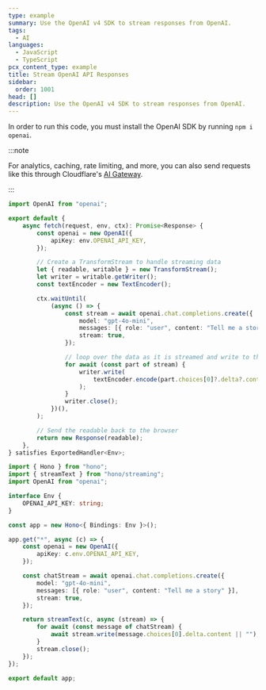 ```yaml
---
type: example
summary: Use the OpenAI v4 SDK to stream responses from OpenAI.
tags:
  - AI
languages:
  - JavaScript
  - TypeScript
pcx_content_type: example
title: Stream OpenAI API Responses
sidebar:
  order: 1001
head: []
description: Use the OpenAI v4 SDK to stream responses from OpenAI.
---
```



In order to run this code, you must install the OpenAI SDK by running `npm i openai`.

:::note

For analytics, caching, rate limiting, and more, you can also send requests like this through Cloudflare's [AI Gateway](/ai-gateway/providers/openai/).

:::

<Tabs syncKey="workersExamples"> <TabItem label="TypeScript" icon="seti:typescript">

```ts
import OpenAI from "openai";

export default {
	async fetch(request, env, ctx): Promise<Response> {
		const openai = new OpenAI({
			apiKey: env.OPENAI_API_KEY,
		});

		// Create a TransformStream to handle streaming data
		let { readable, writable } = new TransformStream();
		let writer = writable.getWriter();
		const textEncoder = new TextEncoder();

		ctx.waitUntil(
			(async () => {
				const stream = await openai.chat.completions.create({
					model: "gpt-4o-mini",
					messages: [{ role: "user", content: "Tell me a story" }],
					stream: true,
				});

				// loop over the data as it is streamed and write to the writeable
				for await (const part of stream) {
					writer.write(
						textEncoder.encode(part.choices[0]?.delta?.content || ""),
					);
				}
				writer.close();
			})(),
		);

		// Send the readable back to the browser
		return new Response(readable);
	},
} satisfies ExportedHandler<Env>;
```

</TabItem> <TabItem label="Hono" icon="seti:typescript">

```ts
import { Hono } from "hono";
import { streamText } from "hono/streaming";
import OpenAI from "openai";

interface Env {
	OPENAI_API_KEY: string;
}

const app = new Hono<{ Bindings: Env }>();

app.get("*", async (c) => {
	const openai = new OpenAI({
		apiKey: c.env.OPENAI_API_KEY,
	});

	const chatStream = await openai.chat.completions.create({
		model: "gpt-4o-mini",
		messages: [{ role: "user", content: "Tell me a story" }],
		stream: true,
	});

	return streamText(c, async (stream) => {
		for await (const message of chatStream) {
			await stream.write(message.choices[0].delta.content || "");
		}
		stream.close();
	});
});

export default app;
```

</TabItem> </Tabs>

